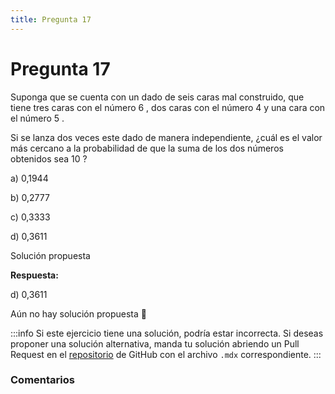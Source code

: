 ```yaml
---
title: Pregunta 17
---
```



# Pregunta 17

<div className="exercise">
Suponga que se cuenta con un dado de seis caras mal construido, que tiene tres caras con el número 6 , dos caras con el número 4 y una cara con el número 5 .

Si se lanza dos veces este dado de manera independiente, ¿cuál es el valor más cercano a la probabilidad de que la suma de los dos números obtenidos sea 10 ?

a) 0,1944

b) 0,2777

c) 0,3333

d) 0,3611
</div>

<MDXDetails>
<summary>Solución propuesta</summary>

<div className="exercise">

**Respuesta:**

d) 0,3611

Aún no hay solución propuesta 🥲
</div>

:::info
Si este ejercicio tiene una solución, podría estar incorrecta. Si deseas proponer una solución alternativa, manda tu solución abriendo
un Pull Request en el [repositorio](https://github.com/crow-rojas/apuntes-fundamentals/pulls) de GitHub con el archivo
`.mdx` correspondiente.
:::

</MDXDetails>

### Comentarios

<Disqus
  url="https://crow-rojas.github.io/apuntes-fundamentals/docs/mathematics/probability-and-statistics/exercises/2016-1/p17"
  identifier="docs/mathematics/probability-and-statistics/exercises/2016-1/p17"
  title="2016-1 Probabilidades y Estadística - Pregunta 17"
/>
